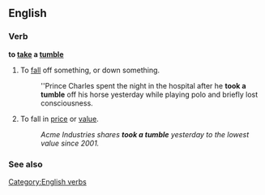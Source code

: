 {{also|Appendix:Collocations of do, have, make, and take}}
==English==

===Verb===
'''to [[take]] a [[tumble]]'''

# To [[fall]] off something, or down something.
#: ''Prince Charles spent the night in the hospital after he '''took a tumble''' off his horse yesterday while playing polo and briefly lost consciousness.
# {{idiom}} To fall in [[price]] or [[value]].
#: ''Acme Industries shares '''took a tumble''' yesterday to the lowest value since 2001.''

===See also===

[[Category:English verbs]]